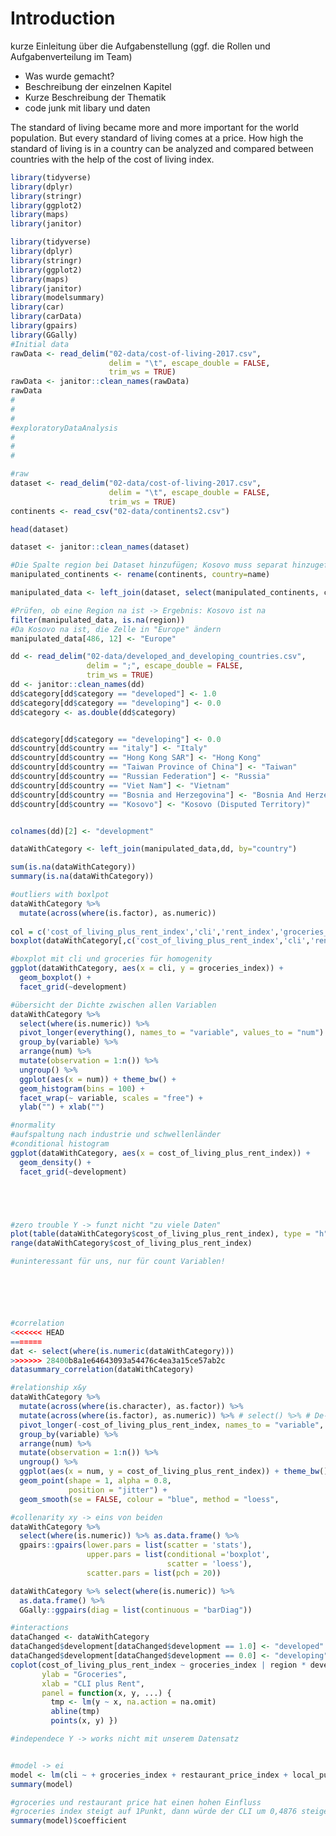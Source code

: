 # Introduction

kurze Einleitung über die Aufgabenstellung (ggf. die Rollen und Aufgabenverteilung im Team)

- Was wurde gemacht?
- Beschreibung der einzelnen Kapitel
- Kurze Beschreibung der Thematik
- code junk mit libary und daten

The standard of living became more and more important for the world population. But every standard of living comes at a price. How high the standard of living is in a country can be analyzed and compared between countries with the help of the cost of living index.

```r

library(tidyverse)
library(dplyr)
library(stringr)
library(ggplot2)
library(maps)
library(janitor)

library(tidyverse)
library(dplyr)
library(stringr)
library(ggplot2)
library(maps)
library(janitor)
library(modelsummary)
library(car)
library(carData)
library(gpairs)
library(GGally)
#Initial data
rawData <- read_delim("02-data/cost-of-living-2017.csv", 
                      delim = "\t", escape_double = FALSE, 
                      trim_ws = TRUE)
rawData <- janitor::clean_names(rawData)
rawData
#
#
#
#exploratoryDataAnalysis
#
#
#

#raw
dataset <- read_delim("02-data/cost-of-living-2017.csv", 
                      delim = "\t", escape_double = FALSE, 
                      trim_ws = TRUE)
continents <- read_csv("02-data/continents2.csv")

head(dataset)

dataset <- janitor::clean_names(dataset)

#Die Spalte region bei Dataset hinzufügen; Kosovo muss separat hinzugefügt werden, ist nicht vorhanden bei continents
manipulated_continents <- rename(continents, country=name)

manipulated_data <- left_join(dataset, select(manipulated_continents, country, region), by="country")

#Prüfen, ob eine Region na ist -> Ergebnis: Kosovo ist na
filter(manipulated_data, is.na(region))
#Da Kosovo na ist, die Zelle in "Europe" ändern
manipulated_data[486, 12] <- "Europe"

dd <- read_delim("02-data/developed_and_developing_countries.csv",
                 delim = ";", escape_double = FALSE,
                 trim_ws = TRUE)
dd <- janitor::clean_names(dd)
dd$category[dd$category == "developed"] <- 1.0
dd$category[dd$category == "developing"] <- 0.0
dd$category <- as.double(dd$category)


dd$category[dd$category == "developing"] <- 0.0
dd$country[dd$country == "italy"] <- "Italy"
dd$country[dd$country == "Hong Kong SAR"] <- "Hong Kong"
dd$country[dd$country == "Taiwan Province of China"] <- "Taiwan"
dd$country[dd$country == "Russian Federation"] <- "Russia"
dd$country[dd$country == "Viet Nam"] <- "Vietnam"
dd$country[dd$country == "Bosnia and Herzegovina"] <- "Bosnia And Herzegovina"
dd$country[dd$country == "Kosovo"] <- "Kosovo (Disputed Territory)"


colnames(dd)[2] <- "development"

dataWithCategory <- left_join(manipulated_data,dd, by="country")

sum(is.na(dataWithCategory))
summary(is.na(dataWithCategory))

#outliers with boxlpot
dataWithCategory %>%
  mutate(across(where(is.factor), as.numeric))
  
col = c('cost_of_living_plus_rent_index','cli','rent_index','groceries_index','restaurant_price_index','local_purchasing_power_index')
boxplot(dataWithCategory[,c('cost_of_living_plus_rent_index','cli','rent_index','groceries_index','restaurant_price_index','local_purchasing_power_index')])

#boxplot mit cli und groceries für homogenity
ggplot(dataWithCategory, aes(x = cli, y = groceries_index)) + 
  geom_boxplot() +
  facet_grid(~development)

#übersicht der Dichte zwischen allen Variablen
dataWithCategory %>%     
  select(where(is.numeric)) %>%     
  pivot_longer(everything(), names_to = "variable", values_to = "num") %>%     
  group_by(variable) %>%     
  arrange(num) %>%     
  mutate(observation = 1:n()) %>%     
  ungroup() %>%     
  ggplot(aes(x = num)) + theme_bw() +        
  geom_histogram(bins = 100) +         
  facet_wrap(~ variable, scales = "free") +         
  ylab("") + xlab("")

#normality
#aufspaltung nach industrie und schwellenländer
#conditional histogram
ggplot(dataWithCategory, aes(x = cost_of_living_plus_rent_index)) +
  geom_density() + 
  facet_grid(~development)





#zero trouble Y -> funzt nicht "zu viele Daten"
plot(table(dataWithCategory$cost_of_living_plus_rent_index), type = "h", xlab = "", ylab = "")
range(dataWithCategory$cost_of_living_plus_rent_index)

#uninteressant für uns, nur für count Variablen!






#correlation
<<<<<<< HEAD
=======
dat <- select(where(is.numeric(dataWithCategory)))
>>>>>>> 28400b8a1e64643093a54476c4ea3a15ce57ab2c
datasummary_correlation(dataWithCategory)

#relationship x&y
dataWithCategory %>%     
  mutate(across(where(is.character), as.factor)) %>%     
  mutate(across(where(is.factor), as.numeric)) %>% # select() %>% # De-select variables here if necessary    
  pivot_longer(-cost_of_living_plus_rent_index, names_to = "variable", values_to = "num") %>%     
  group_by(variable) %>%     
  arrange(num) %>%     
  mutate(observation = 1:n()) %>%     
  ungroup() %>%     
  ggplot(aes(x = num, y = cost_of_living_plus_rent_index)) + theme_bw() +        
  geom_point(shape = 1, alpha = 0.8,                    
             position = "jitter") +         
  geom_smooth(se = FALSE, colour = "blue", method = "loess",                     formula = 'y ~ x') +         facet_wrap(~ variable, scales = "free_x") +         ylab("Dependent variable") + xlab("")

#collenarity xy -> eins von beiden
dataWithCategory %>%
  select(where(is.numeric)) %>% as.data.frame() %>%
  gpairs::gpairs(lower.pars = list(scatter = 'stats'),
                 upper.pars = list(conditional ='boxplot',
                                   scatter = 'loess'),
                 scatter.pars = list(pch = 20))

dataWithCategory %>% select(where(is.numeric)) %>%
  as.data.frame() %>%
  GGally::ggpairs(diag = list(continuous = "barDiag"))

#interactions
dataChanged <- dataWithCategory
dataChanged$development[dataChanged$development == 1.0] <- "developed"
dataChanged$development[dataChanged$development == 0.0] <- "developing"
coplot(cost_of_living_plus_rent_index ~ groceries_index | region * development ,data = dataChanged,
       ylab = "Groceries",
       xlab = "CLI plus Rent",
       panel = function(x, y, ...) {
         tmp <- lm(y ~ x, na.action = na.omit)
         abline(tmp)
         points(x, y) })

#independece Y -> works nicht mit unserem Datensatz


#model -> ei
model <- lm(cli ~ + groceries_index + restaurant_price_index + local_purchasing_power_index + development, data = dataWithCategory)
summary(model)

#groceries und restaurant price hat einen hohen Einfluss
#groceries index steigt auf 1Punkt, dann würde der CLI um 0,4876 steigen (para zu restaurant)
summary(model)$coefficient


````